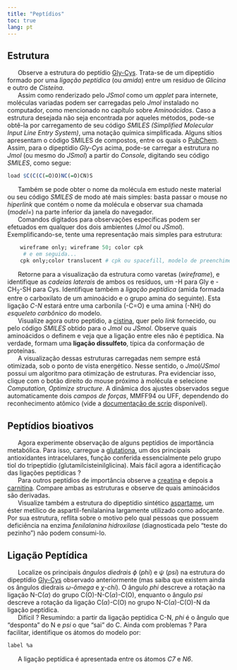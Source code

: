 ```yaml
---
title: "Peptídios"
toc: true
lang: pt
---
```


<!-- Google tag (gtag.js)-->

```{=html}
<script async src="https://www.googletagmanager.com/gtag/js?id=G-S1L73VGCG5"></script>
```
```{=html}
<script>
  window.dataLayer = window.dataLayer || [];
  function gtag(){dataLayer.push(arguments);}
  gtag('js', new Date());

  gtag('config', 'G-S1L73VGCG5');
</script>
```

## Estrutura

|       Observe a estrutura do peptídio [Gly-Cys](https://chemapps.stolaf.edu/jmol/jmol.php?model=C(C(C(=O)O)NC(=O)CN)S&script=Console){target="_blank"}. Trata-se de um dipeptídio formado por uma *ligação peptídica* (ou *amida*) entre um resíduo de *Glicina* e outro de *Cisteína.*

|       Assim como renderizado pelo *JSmol* como um *applet* para internete, moléculas variadas podem ser carregadas pelo *Jmol* instalado no computador, como mencionado no capítulo sobre *Aminoácidos*. Caso a estrutura desejada não seja encontrada por aqueles métodos, pode-se obtê-la por carregamento de seu código *SMILES (Simplified Molecular Input Line Entry System)*, uma notação química simplificada. Alguns sítios apresentam o código SMILES de compostos, entre os quais o [PubChem](https://pubchem.ncbi.nlm.nih.gov/). Assim, para o dipeptídio *Gly-Cys* acima, pode-se carregar a estrutura no *Jmol* (ou mesmo do *JSmol*) a partir do *Console*, digitando seu código *SMILES*, como segue:

```r
load $C(C(C(=O)O)NC(=O)CN)S
```


|       Também se pode obter o nome da molécula em estudo neste material ou seu código *SMILES* de modo até mais simples: basta passar o mouse no *hiperlink* que contém o nome da molécula e observar sua chamada (*model=*) na parte inferior da janela do navegador.
|       Comandos digitados para observações específicas podem ser efetuados em qualquer dos dois ambientes (*Jmol* ou *JSmol*). Exemplificando-se, tente uma representação mais simples para estrutura:

```r
    wireframe only; wireframe 50; color cpk
     # e em seguida...
    cpk only;color translucent # cpk ou spacefill, modelo de preenchimento
```

     

|       Retorne para a visualização da estrutura como varetas (*wireframe*), e identifique as *cadeias laterais* de ambos os resíduos, um -H para Gly e -CH$_{2}$-SH para Cys. Identifique também a *ligação peptídica*\index{ligação peptídica} (amida formada entre o carboxilato de um aminoácido e o grupo amina do seguinte). Esta ligação *C-N* estará entre uma carbonila (-C=O) e uma amina (-NH) do *esqueleto carbônico* do modelo.

|       Visualize agora outro peptídio, a [cistina](https://chemapps.stolaf.edu/jmol/jmol.php?model=cystine&script=Console){target="_blank"}, quer pelo *link* fornecido, ou pelo código *SMILES* obtido para o *Jmol* ou *JSmol*. Observe quais aminoácidos o definem e veja que a ligação entre eles não é peptídica. Na verdade, formam uma **ligação dissulfeto**\index{ligação dissulfeto}, típica da conformação de proteínas.

|       A visualização dessas estruturas carregadas nem sempre está otimizada, sob o ponto de vista energético. Nesse sentido, o *Jmol/JSmol* possui um algoritmo para otimização de estruturas\index{otimização estrutural}. Pra evidenciar isso, clique com o botão direito do mouse próximo à molécula e selecione *Computation, Optimize structure*. A dinâmica dos ajustes observados segue automaticamente dois *campos de forças*, MMFF94 ou UFF, dependendo do reconhecimento atômico (vide a [documentação de scrip](https://chemapps.stolaf.edu/jmol/docs/#minimize){target="_blank"} disponível).

## Peptídios bioativos

|       Agora experimente observação de alguns peptídios de importância metabólica. Para isso, carregue a [glutationa](https://chemapps.stolaf.edu/jmol/jmol.php?model=glutathione&script=Console){target="_blank"}, um dos principais antioxidantes intracelulares, função conferida essencialmente pelo grupo tiol do tripeptídio (glutamilcisteinilglicina). Mais fácil agora a identificação das ligações peptídicas ?

|       Para outros peptídios de importância observe a [creatina](https://chemapps.stolaf.edu/jmol/jmol.php?model=creatine&script=Console){target="_blank"} e depois a [carnitina](https://chemapps.stolaf.edu/jmol/jmol.php?model=carnitine&script=Console){target="_blank"}. Compare ambas as estruturas e observe de quais aminoácidos são derivadas.

|       Visualize também a estrutura do dipeptídio sintético [aspartame](https://chemapps.stolaf.edu/jmol/jmol.php?model=aspartame&script=Console){target="_blank"}, um éster metílico de aspartil-fenilalanina largamente utilizado como adoçante. Por sua estrutura, reflita sobre o motivo pelo qual pessoas que possuem deficiência na enzima *fenilalanina hidroxilase* (diagnosticada pelo "teste do pezinho") não podem consumi-lo.

## Ligação Peptídica

|       Localize os principais *ângulos diedrais* \index{ângulo diedral} $\phi$ (*phi*) e $\psi$ (*psi*) na estrutura do dipeptídio [Gly-Cys](https://chemapps.stolaf.edu/jmol/jmol.php?model=C(C(C(=O)O)NC(=O)CN)S&script=Console){target="_blank"} observado anteriormente (mas saiba que existem ainda os ângulos diedrais $\omega$-*ômega* e $\chi$-*chi*). O ângulo *phi* descreve a rotação na ligação N-C($\alpha$) do grupo C(O)-N-C($\alpha$)-C(O), enquanto o ângulo *psi* descreve a rotação da ligação C($\alpha$)-C(O) no grupo N-C($\alpha$)-C(O)-N da ligação peptídica.

|       Difícil ? Resumindo: a partir da ligação peptídica C-N, *phi* é o ângulo que "desponta" do N e *psi* o que "sai" do C. Ainda com problemas ? Para facilitar, identifique os átomos do modelo por:

```r
label %a
```

    

|       A ligação peptídica é apresentada entre os átomos *C7* e *N6*.
